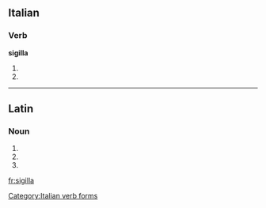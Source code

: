==Italian==

===Verb===
'''sigilla'''

# {{conjugation of|sigillare||3|s|pres|ind|lang=it}}
# {{conjugation of|sigillare||2|s|imp|lang=it}}

[[Category:Italian verb forms]]

----

==Latin==

===Noun===
{{la-noun-form|sigilla}}

# {{inflection of|sigillum|sigillum|nom|p|lang=la}}
# {{inflection of|sigillum|sigillum|acc|p|lang=la}}
# {{inflection of|sigillum|sigillum|voc|p|lang=la}}
{{count page|[[Wiktionary:Page count]]}}

[[fr:sigilla]]
